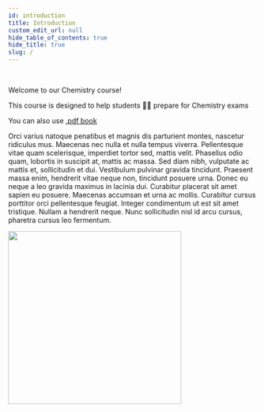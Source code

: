 ```yaml
---
id: introduction
title: Introduction
custom_edit_url: null
hide_table_of_contents: true
hide_title: true
slug: /
---
```



<br />

<div class="row">
  <div class="col">
    <p class="hero__subtitle">Welcome to our Chemistry course!</p>
    <p>
      This course is designed to help students 👨‍🎓 prepare for Chemistry exams
    </p>
    <p>
      You can also use
      <a href="https://drive.google.com/file/d/1e6p910ZSzZEOXeJ133RKHhF0i8sYKDL3/view?usp=sharing">
        .pdf book
      </a>
    </p>
    <p>
      Orci varius natoque penatibus et magnis dis parturient montes, nascetur
      ridiculus mus. Maecenas nec nulla et nulla tempus viverra. Pellentesque
      vitae quam scelerisque, imperdiet tortor sed, mattis velit. Phasellus odio
      quam, lobortis in suscipit at, mattis ac massa. Sed diam nibh, vulputate
      ac mattis et, sollicitudin et dui. Vestibulum pulvinar gravida tincidunt.
      Praesent massa enim, hendrerit vitae neque non, tincidunt posuere urna.
      Donec eu neque a leo gravida maximus in lacinia dui. Curabitur placerat
      sit amet sapien eu posuere. Maecenas accumsan et urna ac mollis. Curabitur
      cursus porttitor orci pellentesque feugiat. Integer condimentum ut est sit
      amet tristique. Nullam a hendrerit neque. Nunc sollicitudin nisl id arcu
      cursus, pharetra cursus leo fermentum.
    </p>
  </div>
  <div class="col">
    <img src={book_cover} width="350"class="intro-picture" />
  </div>
</div>
